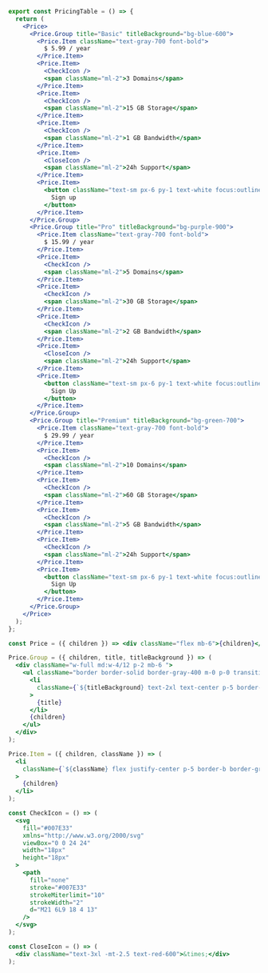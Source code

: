 ```jsx
export const PricingTable = () => {
  return (
    <Price>
      <Price.Group title="Basic" titleBackground="bg-blue-600">
        <Price.Item className="text-gray-700 font-bold">
          $ 5.99 / year
        </Price.Item>
        <Price.Item>
          <CheckIcon />
          <span className="ml-2">3 Domains</span>
        </Price.Item>
        <Price.Item>
          <CheckIcon />
          <span className="ml-2">15 GB Storage</span>
        </Price.Item>
        <Price.Item>
          <CheckIcon />
          <span className="ml-2">1 GB Bandwidth</span>
        </Price.Item>
        <Price.Item>
          <CloseIcon />
          <span className="ml-2">24h Support</span>
        </Price.Item>
        <Price.Item>
          <button className="text-sm px-6 py-1 text-white focus:outline-none bg-blue-600">
            Sign up
          </button>
        </Price.Item>
      </Price.Group>
      <Price.Group title="Pro" titleBackground="bg-purple-900">
        <Price.Item className="text-gray-700 font-bold">
          $ 15.99 / year
        </Price.Item>
        <Price.Item>
          <CheckIcon />
          <span className="ml-2">5 Domains</span>
        </Price.Item>
        <Price.Item>
          <CheckIcon />
          <span className="ml-2">30 GB Storage</span>
        </Price.Item>
        <Price.Item>
          <CheckIcon />
          <span className="ml-2">2 GB Bandwidth</span>
        </Price.Item>
        <Price.Item>
          <CloseIcon />
          <span className="ml-2">24h Support</span>
        </Price.Item>
        <Price.Item>
          <button className="text-sm px-6 py-1 text-white focus:outline-none bg-purple-900">
            Sign Up
          </button>
        </Price.Item>
      </Price.Group>
      <Price.Group title="Premium" titleBackground="bg-green-700">
        <Price.Item className="text-gray-700 font-bold">
          $ 29.99 / year
        </Price.Item>
        <Price.Item>
          <CheckIcon />
          <span className="ml-2">10 Domains</span>
        </Price.Item>
        <Price.Item>
          <CheckIcon />
          <span className="ml-2">60 GB Storage</span>
        </Price.Item>
        <Price.Item>
          <CheckIcon />
          <span className="ml-2">5 GB Bandwidth</span>
        </Price.Item>
        <Price.Item>
          <CheckIcon />
          <span className="ml-2">24h Support</span>
        </Price.Item>
        <Price.Item>
          <button className="text-sm px-6 py-1 text-white focus:outline-none bg-green-700">
            Sign Up
          </button>
        </Price.Item>
      </Price.Group>
    </Price>
  );
};

const Price = ({ children }) => <div className="flex mb-6">{children}</div>;

Price.Group = ({ children, title, titleBackground }) => (
  <div className="w-full md:w-4/12 p-2 mb-6 ">
    <ul className="border border-solid border-gray-400 m-0 p-0 transition-all duration-300 ease-linear">
      <li
        className={`${titleBackground} text-2xl text-center p-5 border-b border-gray-300 text-white`}
      >
        {title}
      </li>
      {children}
    </ul>
  </div>
);

Price.Item = ({ children, className }) => (
  <li
    className={`${className} flex justify-center p-5 border-b border-gray-100  text-sm`}
  >
    {children}
  </li>
);

const CheckIcon = () => (
  <svg
    fill="#007E33"
    xmlns="http://www.w3.org/2000/svg"
    viewBox="0 0 24 24"
    width="18px"
    height="18px"
  >
    <path
      fill="none"
      stroke="#007E33"
      strokeMiterlimit="10"
      strokeWidth="2"
      d="M21 6L9 18 4 13"
    />
  </svg>
);

const CloseIcon = () => (
  <div className="text-3xl -mt-2.5 text-red-600">&times;</div>
);
```
